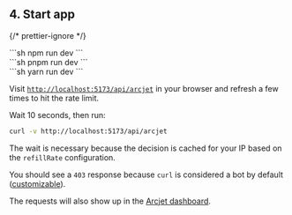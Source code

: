 
## 4. Start app

{/* prettier-ignore */}
<SelectableContent client:load syncKey="packageManager">
<div slot="npm" slotIdx="1">
```sh
npm run dev
```
</div>
<div slot="pnpm" slotIdx="2">
```sh
pnpm run dev
```
</div>
<div slot="yarn" slotIdx="3">
```sh
yarn run dev
```
</div>
</SelectableContent>

Visit [`http://localhost:5173/api/arcjet`](http://localhost:5173/api/arcjet) in
your browser and refresh a few times to hit the rate limit.

Wait 10 seconds, then run:

```sh
curl -v http://localhost:5173/api/arcjet
```

The wait is necessary because the decision is cached for your IP based on the
`refillRate` configuration.

You should see a `403` response because `curl` is considered a bot by default
([customizable](/bot-protection/identifying-bots)).

The requests will also show up in the [Arcjet
dashboard](https://app.arcjet.com).
